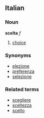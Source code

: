 ==Italian==
===Noun===
'''scelta''' ''f''

# [[choice]]

===Synonyms===
*[[elezione]]
*[[preferenza]]
*[[selezione]]

===Related terms===
*[[scegliere]]
*[[sceltezza]]
*[[scelto]]